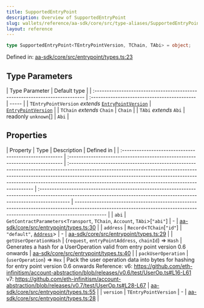 ```yaml
---
title: SupportedEntryPoint
description: Overview of SupportedEntryPoint
slug: wallets/reference/aa-sdk/core/src/type-aliases/SupportedEntryPoint
layout: reference
---
```


```ts
type SupportedEntryPoint<TEntryPointVersion, TChain, TAbi> = object;
```

Defined in: [aa-sdk/core/src/entrypoint/types.ts:23](https://github.com/alchemyplatform/aa-sdk/blob/49e74eee8606f480b200b4612d00d950da8a8742/aa-sdk/core/src/entrypoint/types.ts#L23)

## Type Parameters

| Type Parameter                                                              | Default type                                 |
| :-------------------------------------------------------------------------- | :------------------------------------------- | ----- |
| `TEntryPointVersion` _extends_ [`EntryPointVersion`](EntryPointVersion.mdx) | [`EntryPointVersion`](EntryPointVersion.mdx) |
| `TChain` _extends_ `Chain`                                                  | `Chain`                                      |
| `TAbi` _extends_ `Abi`                                                      | readonly `unknown`\[]                        | `Abi` |

## Properties

| Property                                               | Type                                                                         | Description                                                                                                                                                                                                                                                                                                | Defined in                                                                                                                                                                |
| :----------------------------------------------------- | :--------------------------------------------------------------------------- | :--------------------------------------------------------------------------------------------------------------------------------------------------------------------------------------------------------------------------------------------------------------------------------------------------------- | :------------------------------------------------------------------------------------------------------------------------------------------------------------------------ | ------------------------------------------------------------------------------------------------------------------------------------------------------------------------- |
| <a id="abi" /> `abi`                                   | `GetContractParameters`\<`Transport`, `TChain`, `Account`, `TAbi`>\[`"abi"`] | -                                                                                                                                                                                                                                                                                                          | [aa-sdk/core/src/entrypoint/types.ts:30](https://github.com/alchemyplatform/aa-sdk/blob/49e74eee8606f480b200b4612d00d950da8a8742/aa-sdk/core/src/entrypoint/types.ts#L30) |
| <a id="address" /> `address`                           | `Record`\<`TChain`\[`"id"`]                                                  | `"default"`, [`Address`](Address.mdx)>                                                                                                                                                                                                                                                                     | -                                                                                                                                                                         | [aa-sdk/core/src/entrypoint/types.ts:29](https://github.com/alchemyplatform/aa-sdk/blob/49e74eee8606f480b200b4612d00d950da8a8742/aa-sdk/core/src/entrypoint/types.ts#L29) |
| <a id="getuseroperationhash" /> `getUserOperationHash` | (`request`, `entryPointAddress`, `chainId`) => `Hash`                        | Generates a hash for a UserOperation valid from entry point version 0.6 onwards                                                                                                                                                                                                                            | [aa-sdk/core/src/entrypoint/types.ts:40](https://github.com/alchemyplatform/aa-sdk/blob/49e74eee8606f480b200b4612d00d950da8a8742/aa-sdk/core/src/entrypoint/types.ts#L40) |
| <a id="packuseroperation" /> `packUserOperation`       | (`userOperation`) => `Hex`                                                   | Pack the user operation data into bytes for hashing for entry point version 0.6 onwards Reference: v6: https://github.com/eth-infinitism/account-abstraction/blob/releases/v0.6/test/UserOp.ts#L16-L61 v7: https://github.com/eth-infinitism/account-abstraction/blob/releases/v0.7/test/UserOp.ts#L28-L67 | [aa-sdk/core/src/entrypoint/types.ts:55](https://github.com/alchemyplatform/aa-sdk/blob/49e74eee8606f480b200b4612d00d950da8a8742/aa-sdk/core/src/entrypoint/types.ts#L55) |
| <a id="version" /> `version`                           | `TEntryPointVersion`                                                         | -                                                                                                                                                                                                                                                                                                          | [aa-sdk/core/src/entrypoint/types.ts:28](https://github.com/alchemyplatform/aa-sdk/blob/49e74eee8606f480b200b4612d00d950da8a8742/aa-sdk/core/src/entrypoint/types.ts#L28) |
